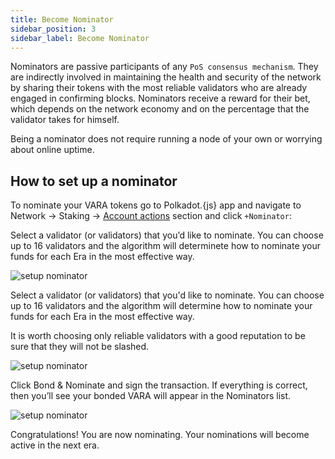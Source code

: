 ```yaml
---
title: Become Nominator
sidebar_position: 3
sidebar_label: Become Nominator
---
```



Nominators are passive participants of any `PoS consensus mechanism`. They are indirectly involved in maintaining the health and security of the network by sharing their tokens with the most reliable validators who are already engaged in confirming blocks. Nominators receive a reward for their bet, which depends on the network economy and on the percentage that the validator takes for himself.

Being a nominator does not require running a node of your own or worrying about online uptime.

## How to set up a nominator

To nominate your VARA tokens go to Polkadot.{js} app and navigate to Network → Staking → [Account actions](https://polkadot.js.org/apps/?rpc=wss%3A%2F%2Frpc.vara-network.io#/staking/actions) section and click `+Nominator`:

Select a validator (or validators) that you’d like to nominate. You can choose up to 16 validators and the algorithm will determinete how to nominate your funds for each Era in the most effective way.

![setup nominator](./img/nominator-1.png)

Select a validator (or validators) that you'd like to nominate. You can choose up to 16 validators and the algorithm will determine how to nominate your funds for each Era in the most effective way.

It is worth choosing only reliable validators with a good reputation to be sure that they will not be slashed.

![setup nominator](./img/nominator-2.png)

Click Bond & Nominate and sign the transaction. If everything is correct, then you’ll see your bonded VARA will appear in the Nominators list.

![setup nominator](./img/nominator-3.png)

Congratulations! You are now nominating. Your nominations will become active in the next era.
